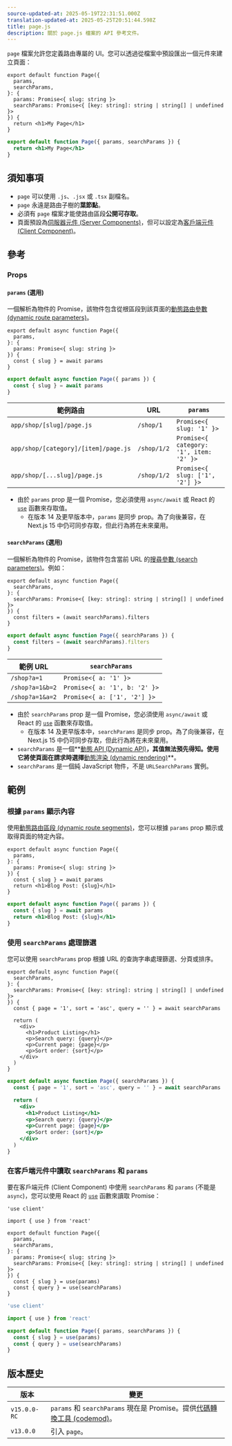 ```yaml
---
source-updated-at: 2025-05-19T22:31:51.000Z
translation-updated-at: 2025-05-25T20:51:44.598Z
title: page.js
description: 關於 page.js 檔案的 API 參考文件。
---
```


`page` 檔案允許您定義路由專屬的 UI。您可以透過從檔案中預設匯出一個元件來建立頁面：

```tsx filename="app/blog/[slug]/page.tsx" switcher
export default function Page({
  params,
  searchParams,
}: {
  params: Promise<{ slug: string }>
  searchParams: Promise<{ [key: string]: string | string[] | undefined }>
}) {
  return <h1>My Page</h1>
}
```

```jsx filename="app/blog/[slug]/page.js" switcher
export default function Page({ params, searchParams }) {
  return <h1>My Page</h1>
}
```

## 須知事項

- `page` 可以使用 `.js`、`.jsx` 或 `.tsx` 副檔名。
- `page` 永遠是路由子樹的**葉節點**。
- 必須有 `page` 檔案才能使路由區段**公開可存取**。
- 頁面預設為[伺服器元件 (Server Components)](https://react.dev/reference/rsc/server-components)，但可以設定為[客戶端元件 (Client Component)](https://react.dev/reference/rsc/use-client)。

## 參考

### Props

#### `params` (選用)

一個解析為物件的 Promise，該物件包含從根區段到該頁面的[動態路由參數 (dynamic route parameters)](/docs/app/building-your-application/routing/dynamic-routes)。

```tsx filename="app/shop/[slug]/page.tsx" switcher
export default async function Page({
  params,
}: {
  params: Promise<{ slug: string }>
}) {
  const { slug } = await params
}
```

```jsx filename="app/shop/[slug]/page.js" switcher
export default async function Page({ params }) {
  const { slug } = await params
}
```

| 範例路由                        | URL         | `params`                                |
| ------------------------------ | ----------- | --------------------------------------- |
| `app/shop/[slug]/page.js`      | `/shop/1`   | `Promise<{ slug: '1' }>`                |
| `app/shop/[category]/[item]/page.js` | `/shop/1/2` | `Promise<{ category: '1', item: '2' }>` |
| `app/shop/[...slug]/page.js`   | `/shop/1/2` | `Promise<{ slug: ['1', '2'] }>`         |

- 由於 `params` prop 是一個 Promise，您必須使用 `async/await` 或 React 的 [`use`](https://react.dev/reference/react/use) 函數來存取值。
  - 在版本 14 及更早版本中，`params` 是同步 prop。為了向後兼容，在 Next.js 15 中仍可同步存取，但此行為將在未來棄用。

#### `searchParams` (選用)

一個解析為物件的 Promise，該物件包含當前 URL 的[搜尋參數 (search parameters)](https://developer.mozilla.org/docs/Learn/Common_questions/What_is_a_URL#parameters)。例如：

```tsx filename="app/shop/page.tsx" switcher
export default async function Page({
  searchParams,
}: {
  searchParams: Promise<{ [key: string]: string | string[] | undefined }>
}) {
  const filters = (await searchParams).filters
}
```

```jsx filename="app/shop/page.js" switcher
export default async function Page({ searchParams }) {
  const filters = (await searchParams).filters
}
```

| 範例 URL       | `searchParams`                |
| -------------- | ----------------------------- |
| `/shop?a=1`    | `Promise<{ a: '1' }>`         |
| `/shop?a=1&b=2` | `Promise<{ a: '1', b: '2' }>` |
| `/shop?a=1&a=2` | `Promise<{ a: ['1', '2'] }>`  |

- 由於 `searchParams` prop 是一個 Promise，您必須使用 `async/await` 或 React 的 [`use`](https://react.dev/reference/react/use) 函數來存取值。
  - 在版本 14 及更早版本中，`searchParams` 是同步 prop。為了向後兼容，在 Next.js 15 中仍可同步存取，但此行為將在未來棄用。
- `searchParams` 是一個**[動態 API (Dynamic API)](/docs/app/getting-started/partial-prerendering#dynamic-rendering)**，其值無法預先得知。使用它將使頁面在請求時選擇**[動態渲染 (dynamic rendering)](/docs/app/getting-started/partial-prerendering#dynamic-rendering)**。
- `searchParams` 是一個純 JavaScript 物件，不是 `URLSearchParams` 實例。

## 範例

### 根據 `params` 顯示內容

使用[動態路由區段 (dynamic route segments)](/docs/app/building-your-application/routing/dynamic-routes)，您可以根據 `params` prop 顯示或取得頁面的特定內容。

```tsx filename="app/blog/[slug]/page.tsx" switcher
export default async function Page({
  params,
}: {
  params: Promise<{ slug: string }>
}) {
  const { slug } = await params
  return <h1>Blog Post: {slug}</h1>
}
```

```jsx filename="app/blog/[slug]/page.js" switcher
export default async function Page({ params }) {
  const { slug } = await params
  return <h1>Blog Post: {slug}</h1>
}
```

### 使用 `searchParams` 處理篩選

您可以使用 `searchParams` prop 根據 URL 的查詢字串處理篩選、分頁或排序。

```tsx filename="app/shop/page.tsx" switcher
export default async function Page({
  searchParams,
}: {
  searchParams: Promise<{ [key: string]: string | string[] | undefined }>
}) {
  const { page = '1', sort = 'asc', query = '' } = await searchParams

  return (
    <div>
      <h1>Product Listing</h1>
      <p>Search query: {query}</p>
      <p>Current page: {page}</p>
      <p>Sort order: {sort}</p>
    </div>
  )
}
```

```jsx filename="app/shop/page.js" switcher
export default async function Page({ searchParams }) {
  const { page = '1', sort = 'asc', query = '' } = await searchParams

  return (
    <div>
      <h1>Product Listing</h1>
      <p>Search query: {query}</p>
      <p>Current page: {page}</p>
      <p>Sort order: {sort}</p>
    </div>
  )
}
```

### 在客戶端元件中讀取 `searchParams` 和 `params`

要在客戶端元件 (Client Component) 中使用 `searchParams` 和 `params` (不能是 `async`)，您可以使用 React 的 [`use`](https://react.dev/reference/react/use) 函數來讀取 Promise：

```tsx filename="app/page.tsx" switcher
'use client'

import { use } from 'react'

export default function Page({
  params,
  searchParams,
}: {
  params: Promise<{ slug: string }>
  searchParams: Promise<{ [key: string]: string | string[] | undefined }>
}) {
  const { slug } = use(params)
  const { query } = use(searchParams)
}
```

```js filename="app/page.js" switcher
'use client'

import { use } from 'react'

export default function Page({ params, searchParams }) {
  const { slug } = use(params)
  const { query } = use(searchParams)
}
```

## 版本歷史

| 版本          | 變更                                                                                                          |
| ------------- | ------------------------------------------------------------------------------------------------------------ |
| `v15.0.0-RC` | `params` 和 `searchParams` 現在是 Promise。提供[代碼轉換工具 (codemod)](/docs/app/guides/upgrading/codemods#150)。 |
| `v13.0.0`    | 引入 `page`。                                                                                               |